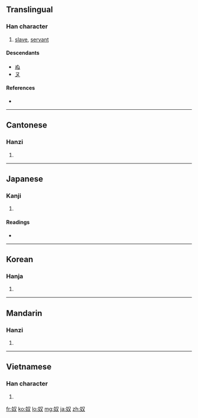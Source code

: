==Translingual==

===Han character===
{{Han char|rn=38|rad=女|as=02|sn=5|four=4744<sub>0</sub>|canj=女水 (VE)}}

# [[slave]], [[servant]]

====Descendants====
* [[ぬ]]
* [[ヌ]]

====References====
* {{Han ref|kx=0254.260|dkj=06039|dj=0517.030|hdz=21024.070|uh=5974|ud=22900|bh=A5A3|bd=42403}}

----

==Cantonese==

===Hanzi===
{{yue-hanzi|jyut=|y=nou4}}

# {{defn|Cantonese|sort=女02}}

----

==Japanese==

===Kanji===
{{ja-kanji|grade=c|rs=女02}}

# {{defn|Japanese|sort=女02}}

====Readings====
* {{ja-readings|on=[[ど]] (do), [[ぬ]] (nu)|kun=[[やっこ]] (yakko), [[やつ]] (yatsu), [[め]] (me)}}

----

==Korean==

===Hanja===
{{ko-hanja|hangeul=노(종)|rv=no|mr=no}}

# {{defn|Korean|sort=女02}}

----

==Mandarin==

===Hanzi===
{{cmn-hanzi|pin=[[hào]] ([[hao4]]), [[nú]] ([[nu2]])|wg=hao<sup>4</sup>, nu<sup>2</sup>}}

# {{defn|Mandarin|sort=女02}}

----

==Vietnamese==

===Han character===
{{vi-hantu|[[nô]], [[no]], [[nó]], [[nọ]]|rs=女02}}

# {{defn|Vietnamese|sort=女02}}

[[fr:奴]]
[[ko:奴]]
[[lo:奴]]
[[mg:奴]]
[[ja:奴]]
[[zh:奴]]